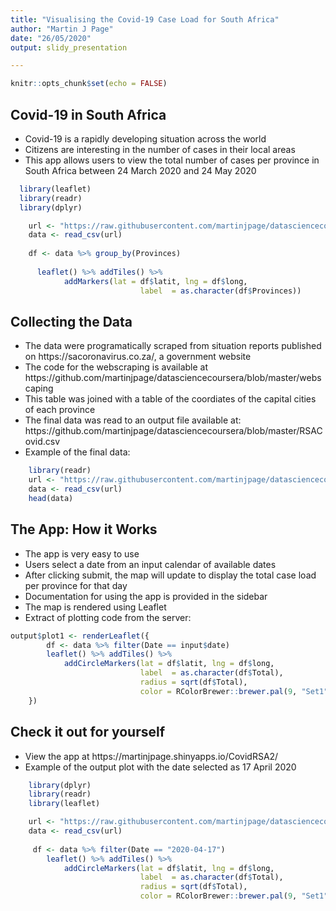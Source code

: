 ---
title: "Visualising the Covid-19 Case Load for South Africa"
author: "Martin J Page"
date: "26/05/2020"
output: slidy_presentation

---

```{r setup, include=FALSE}
knitr::opts_chunk$set(echo = FALSE)
```

## Covid-19 in South Africa

- Covid-19 is a rapidly developing situation across the world  
- Citizens are interesting in the number of cases in their local areas
- This app allows users to view the total number of cases per province in South Africa between 24 March 2020 and 24 May 2020


```{r, warning=FALSE, error=FALSE, message=FALSE}
  library(leaflet)
  library(readr)
  library(dplyr)

    url <- "https://raw.githubusercontent.com/martinjpage/datasciencecoursera/master/RSACovid.csv"
    data <- read_csv(url)
    
    df <- data %>% group_by(Provinces)
    
      leaflet() %>% addTiles() %>% 
            addMarkers(lat = df$latit, lng = df$long,
                             label  = as.character(df$Provinces))

```



## Collecting the Data

- The data were programatically scraped from situation reports published on https://sacoronavirus.co.za/, a government website 
- The code for the webscraping is available at https://github.com/martinjpage/datasciencecoursera/blob/master/webscaping
- This table was joined with a table of the coordiates of the capital cities of each province
- The final data was read to an output file available at: https://github.com/martinjpage/datasciencecoursera/blob/master/RSACovid.csv
- Example of the final data:

```{r, warning=FALSE, error=FALSE, message=FALSE}
    library(readr)
    url <- "https://raw.githubusercontent.com/martinjpage/datasciencecoursera/master/RSACovid.csv"
    data <- read_csv(url)
    head(data)
```


## The App: How it Works
- The app is very easy to use
- Users select a date from an input calendar of available dates
- After clicking submit, the map will update to display the total case load per province for that day
- Documentation for using the app is provided in the sidebar
- The map is rendered using Leaflet
- Extract of plotting code from the server:

```{r, echo=TRUE, eval=FALSE}
output$plot1 <- renderLeaflet({
        df <- data %>% filter(Date == input$date)
        leaflet() %>% addTiles() %>% 
            addCircleMarkers(lat = df$latit, lng = df$long,
                             label  = as.character(df$Total), 
                             radius = sqrt(df$Total), 
                             color = RColorBrewer::brewer.pal(9, "Set1"), opacity = 0.8)
    })
```



## Check it out for yourself

- View the app at https://martinjpage.shinyapps.io/CovidRSA2/
- Example of the output plot with the date selected as 17 April 2020

```{r, message=FALSE, warning=FALSE}
    library(dplyr)
    library(readr)
    library(leaflet)

    url <- "https://raw.githubusercontent.com/martinjpage/datasciencecoursera/master/RSACovid.csv"
    data <- read_csv(url)
    
     df <- data %>% filter(Date == "2020-04-17")
        leaflet() %>% addTiles() %>% 
            addCircleMarkers(lat = df$latit, lng = df$long,
                             label  = as.character(df$Total), 
                             radius = sqrt(df$Total), 
                             color = RColorBrewer::brewer.pal(9, "Set1"), opacity = 0.8)
```


